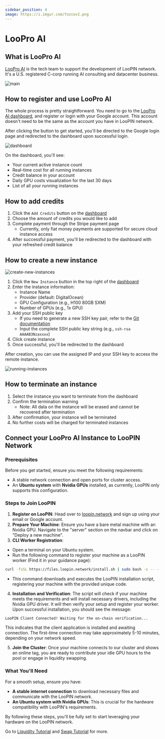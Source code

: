 ```yaml
---
sidebar_position: 4
image: https://i.imgur.com/YozcevI.png
---
```


# LooPro AI

## What is LooPro AI

[LooPro AI](https://loopro.ai) is the tech team to support the development of LooPIN network. It's a U.S. registered C-corp running AI consulting and datacenter business.

![main](provider-loopro/main.png)

## How to register and use LooPro AI

The whole process is pretty straightforward. You need to go to the [LooPro AI dashboard](https://app.loopro.ai), and register or login with your Google account. This account doesn't need to be the same as the account you have in LooPIN network.

After clicking the button to get started, you'll be directed to the Google login page and redirected to the dashboard upon successful login.

![dashboard](provider-loopro/dashboard.png)

On the dashboard, you'll see:
- Your current active instance count
- Real-time cost for all running instances
- Credit balance in your account
- Daily GPU costs visualization for the last 30 days
- List of all your running instances

## How to add credits

1. Click the `Add Credits` button on the [dashboard](https://app.loopro.ai/dashboard)
2. Choose the amount of credits you would like to add
3. Complete payment through the Stripe payment page
   - Currently, only fiat money payments are supported for secure cloud instance access
4. After successful payment, you'll be redirected to the dashboard with your refreshed credit balance

## How to create a new instance

![create-new-instances](provider-loopro/create-new-instances.png)

1. Click the `New Instance` button in the top right of the [dashboard](https://app.loopro.ai/dashboard)
2. Enter the instance information:
   - Instance Name
   - Provider (default: DigitalOcean)
   - GPU Configuration (e.g., H100 80GB SXM)
   - Number of GPUs (e.g., 1x GPU)
3. Add your SSH public key
   - If you need to generate a new SSH key pair, refer to the [Git documentation](https://git-scm.com/book/en/v2/Git-on-the-Server-Generating-Your-SSH-Public-Key)
   - Input the complete SSH public key string (e.g., `ssh-rsa AAAAB3Nzaxxxx`)
4. Click create instance
5. Once successful, you'll be redirected to the dashboard

After creation, you can use the assigned IP and your SSH key to access the remote instance.

![running-instances](provider-loopro/running-instances.png)

## How to terminate an instance

1. Select the instance you want to terminate from the dashboard
2. Confirm the termination warning
   - Note: All data on the instance will be erased and cannot be recovered after termination
3. After confirmation, your instance will be terminated
4. No further costs will be charged for terminated instances

## Connect your LooPro AI Instance to LooPIN Network

### Prerequisites

Before you get started, ensure you meet the following requirements:

- A stable network connection and open ports for cluster access.
- An **Ubuntu system** with **Nvidia GPUs** installed, as currently, LooPIN only supports this configuration.

### Steps to Join LooPIN

1. **Register on LooPIN**: Head over to [loopin.network](https://loopin.network) and sign up using your email or Google account.
2. **Prepare Your Machine**: Ensure you have a bare metal machine with an Nvidia GPU. Navigate to the "server" section on the navbar and click on "Deploy a new machine".
3. **CLI Worker Registration**:
 - Open a terminal on your Ubuntu system.
 - Run the following command to register your machine as a LooPIN worker (Find it in your guidance page):
```bash
curl -fsSL https://files.loopin.network/install.sh | sudo bash -s -- --code <your-unique-code>
```
 - This command downloads and executes the LooPIN installation script, registering your machine with the provided unique code.
4. **Installation and Verification**: The script will check if your machine meets the requirements and will install necessary drivers, including the Nvidia GPU driver. It will then verify your setup and register your worker. Upon successful installation, you should see the message:
```bash
LooPIN Client Connected! Waiting for the on-chain verification...
```
This indicates that the client application is installed and awaiting connection. The first-time connection may take approximately 5-10 minutes, depending on your network speed.

5. **Join the Cluster**: Once your machine connects to our cluster and shows an online tag, you are ready to contribute your idle GPU hours to the pool or engage in liquidity swapping.

### What You'll Need

For a smooth setup, ensure you have:

- **A stable internet connection** to download necessary files and communicate with the LooPIN network.
- **An Ubuntu system with Nvidia GPUs**: This is crucial for the hardware compatibility with LooPIN's requirements.

By following these steps, you'll be fully set to start leveraging your hardware on the LooPIN network.

Go to [Liquidity Tutorial](docs/quick-start/liquidity.mdx) and [Swap Tutorial](docs/quick-start/swap.mdx) for more.

